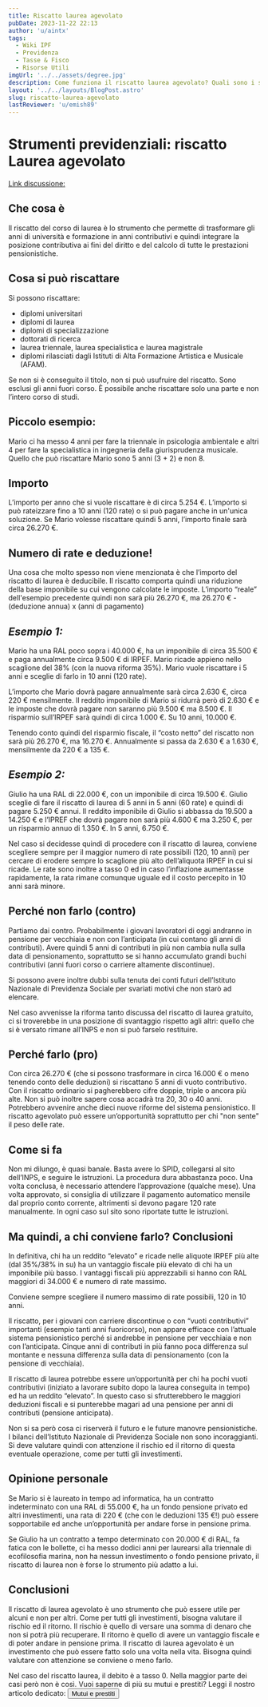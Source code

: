 ```yaml
---
title: Riscatto laurea agevolato
pubDate: 2023-11-22 22:13
author: 'u/aintx'
tags:
  - Wiki IPF
  - Previdenza
  - Tasse & Fisco
  - Risorse Utili
imgUrl: '../../assets/degree.jpg'
description: Come funziona il riscatto laurea agevolato? Quali sono i suoi pro e i suoi contro? La risposta a questa ed altre domande la trovate in questo articolo.
layout: '../../layouts/BlogPost.astro'
slug: riscatto-laurea-agevolato
lastReviewer: 'u/emish89'
---
```


# **Strumenti previdenziali: riscatto Laurea agevolato**

[Link discussione:](https://www.reddit.com/r/ItaliaPersonalFinance/comments/s1dbr9/guida_al_riscatto_di_laurea_agevolato/)

## **Che cosa è**

Il riscatto del corso di laurea è lo strumento che permette di trasformare gli anni di università e formazione in anni contributivi e quindi integrare la posizione contributiva ai fini del diritto e del calcolo di tutte le prestazioni pensionistiche.

## **Cosa si può riscattare**

Si possono riscattare:

- diplomi universitari
- diplomi di laurea
- diplomi di specializzazione
- dottorati di ricerca
- laurea triennale, laurea specialistica e laurea magistrale
- diplomi rilasciati dagli Istituti di Alta Formazione Artistica e Musicale (AFAM).

Se non si è conseguito il titolo, non si può usufruire del riscatto. Sono esclusi gli anni fuori corso. È possibile anche riscattare solo una parte e non l’intero corso di studi.

## **Piccolo esempio:**

Mario ci ha messo 4 anni per fare la triennale in psicologia ambientale e altri 4 per fare la specialistica in ingegneria della giurisprudenza musicale. Quello che può riscattare Mario sono 5 anni (3 + 2) e non 8.

## **Importo**

L’importo per anno che si vuole riscattare è di circa 5.254 €. L’importo si può rateizzare fino a 10 anni (120 rate) o si può pagare anche in un'unica soluzione. Se Mario volesse riscattare quindi 5 anni, l’importo finale sarà circa 26.270 €.

## **Numero di rate e deduzione!**

Una cosa che molto spesso non viene menzionata è che l’importo del riscatto di laurea è deducibile. Il riscatto comporta quindi una riduzione della base imponibile su cui vengono calcolate le imposte. L’importo “reale” dell'esempio precedente quindi non sarà più 26.270 €, ma 26.270 € - (deduzione annua) x (anni di pagamento)

## **_Esempio 1:_**

Mario ha una RAL poco sopra i 40.000 €, ha un imponibile di circa 35.500 € e paga annualmente circa 9.500 € di IRPEF. Mario ricade appieno nello scaglione del 38% (con la nuova riforma 35%). Mario vuole riscattare i 5 anni e sceglie di farlo in 10 anni (120 rate).

L’importo che Mario dovrà pagare annualmente sarà circa 2.630 €, circa 220 € mensilmente. Il reddito imponibile di Mario si ridurrà però di 2.630 € e le imposte che dovrà pagare non saranno più 9.500 € ma 8.500 €. Il risparmio sull’IRPEF sarà quindi di circa 1.000 €. Su 10 anni, 10.000 €.

Tenendo conto quindi del risparmio fiscale, il “costo netto” del riscatto non sarà più 26.270 €, ma 16.270 €. Annualmente si passa da 2.630 € a 1.630 €, mensilmente da 220 € a 135 €.

## **_Esempio 2:_**

Giulio ha una RAL di 22.000 €, con un imponibile di circa 19.500 €. Giulio sceglie di fare il riscatto di laurea di 5 anni in 5 anni (60 rate) e quindi di pagare 5.250 € annui. Il reddito imponibile di Giulio si abbassa da 19.500 a 14.250 € e l’IPREF che dovrà pagare non sarà più 4.600 € ma 3.250 €, per un risparmio annuo di 1.350 €. In 5 anni, 6.750 €.

Nel caso si decidesse quindi di procedere con il riscatto di laurea, conviene scegliere sempre per il maggior numero di rate possibili (120, 10 anni) per cercare di erodere sempre lo scaglione più alto dell’aliquota IRPEF in cui si ricade. Le rate sono inoltre a tasso 0 ed in caso l’inflazione aumentasse rapidamente, la rata rimane comunque uguale ed il costo percepito in 10 anni sarà minore.

## **Perché non farlo (contro)**

Partiamo dai contro. Probabilmente i giovani lavoratori di oggi andranno in pensione per vecchiaia e non con l’anticipata (in cui contano gli anni di contributi). Avere quindi 5 anni di contributi in più non cambia nulla sulla data di pensionamento, soprattutto se si hanno accumulato grandi buchi contributivi (anni fuori corso o carriere altamente discontinue).

Si possono avere inoltre dubbi sulla tenuta dei conti futuri dell’Istituto Nazionale di Previdenza Sociale per svariati motivi che non starò ad elencare.

Nel caso avvenisse la riforma tanto discussa del riscatto di laurea gratuito, ci si troverebbe in una posizione di svantaggio rispetto agli altri: quello che si è versato rimane all’INPS e non si può farselo restituire.

## **Perché farlo (pro)**

Con circa 26.270 € (che si possono trasformare in circa 16.000 € o meno tenendo conto delle deduzioni) si riscattano 5 anni di vuoto contributivo. Con il riscatto ordinario si pagherebbero cifre doppie, triple o ancora più alte. Non si può inoltre sapere cosa accadrà tra 20, 30 o 40 anni. Potrebbero avvenire anche dieci nuove riforme del sistema pensionistico. Il riscatto agevolato può essere un’opportunità soprattutto per chi "non sente" il peso delle rate.

## **Come si fa**

Non mi dilungo, è quasi banale. Basta avere lo SPID, collegarsi al sito dell’INPS, e seguire le istruzioni. La procedura dura abbastanza poco. Una volta conclusa, è necessario attendere l’approvazione (qualche mese). Una volta approvato, si consiglia di utilizzare il pagamento automatico mensile dal proprio conto corrente, altrimenti si devono pagare 120 rate manualmente. In ogni caso sul sito sono riportate tutte le istruzioni.

## **Ma quindi, a chi conviene farlo? Conclusioni**

In definitiva, chi ha un reddito “elevato” e ricade nelle aliquote IRPEF più alte (dal 35%/38% in su) ha un vantaggio fiscale più elevato di chi ha un imponibile più basso. I vantaggi fiscali più apprezzabili si hanno con RAL maggiori di 34.000 € e numero di rate massimo.

Conviene sempre scegliere il numero massimo di rate possibili, 120 in 10 anni.

Il riscatto, per i giovani con carriere discontinue o con “vuoti contributivi” importanti (esempio tanti anni fuoricorso), non appare efficace con l’attuale sistema pensionistico perché si andrebbe in pensione per vecchiaia e non con l’anticipata. Cinque anni di contributi in più fanno poca differenza sul montante e nessuna differenza sulla data di pensionamento (con la pensione di vecchiaia).

Il riscatto di laurea potrebbe essere un’opportunità per chi ha pochi vuoti contributivi (iniziato a lavorare subito dopo la laurea conseguita in tempo) ed ha un reddito “elevato”. In questo caso si sfrutterebbero le maggiori deduzioni fiscali e si punterebbe magari ad una pensione per anni di contributi (pensione anticipata).

Non si sa però cosa ci riserverà il futuro e le future manovre pensionistiche. I bilanci dell’Istituto Nazionale di Previdenza Sociale non sono incoraggianti. Si deve valutare quindi con attenzione il rischio ed il ritorno di questa eventuale operazione, come per tutti gli investimenti.

## **Opinione personale**

Se Mario si è laureato in tempo ad informatica, ha un contratto indeterminato con una RAL di 55.000 €, ha un fondo pensione privato ed altri investimenti, una rata di 220 € (che con le deduzioni 135 €!) può essere sopportabile ed anche un’opportunità per andare forse in pensione prima.

Se Giulio ha un contratto a tempo determinato con 20.000 € di RAL, fa fatica con le bollette, ci ha messo dodici anni per laurearsi alla triennale di ecofilosofia marina, non ha nessun investimento o fondo pensione privato, il riscatto di laurea non è forse lo strumento più adatto a lui.

## Conclusioni

Il riscatto di laurea agevolato è uno strumento che può essere utile per alcuni e non per altri. 
Come per tutti gli investimenti, bisogna valutare il rischio ed il ritorno. 
Il rischio è quello di versare una somma di denaro che non si potrà più recuperare. 
Il ritorno è quello di avere un vantaggio fiscale e di poter andare in pensione prima. 
Il riscatto di laurea agevolato è un investimento che può essere fatto solo una volta nella vita. 
Bisogna quindi valutare con attenzione se conviene o meno farlo.


Nel caso del riscatto laurea, il debito è a tasso 0. Nella maggior parte dei casi però non è così.
Vuoi saperne di più su mutui e prestiti? Leggi il nostro articolo dedicato:
    <a href='/blog/mutui-prestiti'>
          <button className='brutal-btn p-4 sanchez' name='button'>
              <span>Mutui e prestiti</span>
              </button>
          </a>
